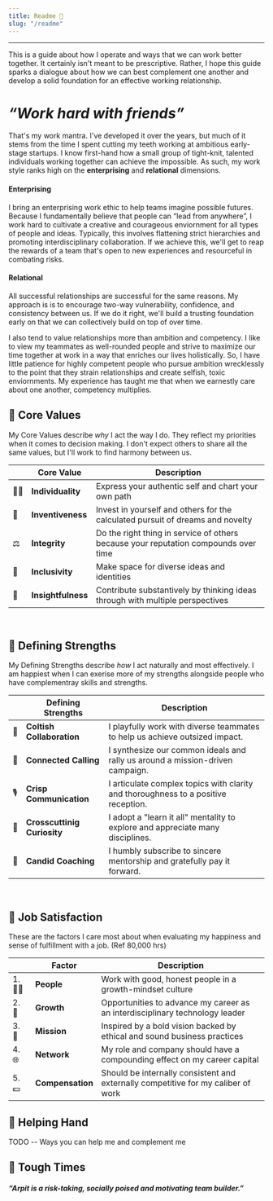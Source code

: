 ```yaml
---
title: Readme 🎈
slug: "/readme"
---
```



<AboutMe />

---

This is a guide about how I operate and ways that we can work better together.
It certainly isn&apos;t meant to be prescriptive.
Rather, I hope this guide sparks a dialogue about how we can best complement one another
and develop a solid foundation for an effective working relationship.

# _&ldquo;Work hard with friends&rdquo;_

That&apos;s my work mantra. I've developed it over the years, but much of it stems from the time I spent cutting my teeth working at ambitious early-stage startups.
I know first-hand how a small group of tight-knit, talented individuals working together can achieve the impossible.
As such, my work style ranks high on the **enterprising** and **relational** dimensions.

#### Enterprising

I bring an enterprising work ethic to help teams imagine possible futures.
Because I fundamentally believe that people can &ldquo;lead from anywhere&rdquo;,
I work hard to cultivate a creative and courageous enviornment for all types of people and ideas.
Typically, this involves flattening strict hierarchies and promoting interdisciplinary collaboration.
If we achieve this, we'll get to reap the rewards of a team that's open to new experiences and resourceful in combating risks.

#### Relational

All successful relationships are successful for the same reasons.
My approach is is to encourage two-way vulnerability, confidence, and consistency between us.
If we do it right, we'll build a trusting foundation early on that we can collectively build on top of over time.

I also tend to value relationships more than ambition and competency.
I like to view my teammates as well-rounded people and strive to maximize our time together at work in a way that enriches our lives holistically.
So, I have little patience for highly competent people who pursue ambition wrecklessly to the point that they strain relationships and create selfish, toxic enviornments.
My experience has taught me that when we earnestly care about one another, competency multiplies.

## 💎 Core Values

My Core Values describe _why_ I act the way I do.
They reflect my priorities when it comes to decision making.
I don't expect others to share all the same values, but I'll work to find harmony between us.

|     | Core Value         | Description                                                                         |
| --- | ------------------ | ----------------------------------------------------------------------------------- |
| 🦸‍♂️  | **Individuality**  | Express your authentic self and chart your own path                                 |
| 🔭  | **Inventiveness**  | Invest in yourself and others for the calculated pursuit of dreams and novelty      |
| ⚖️  | **Integrity**      | Do the right thing in service of others because your reputation compounds over time |
| 🌈  | **Inclusivity**    | Make space for diverse ideas and identities                                         |
| 🧠  | **Insightfulness** | Contribute substantively by thinking ideas through with multiple perspectives       |

<br />

## 💪 Defining Strengths

My Defining Strengths describe _how_ I act naturally and most effectively.
I am happiest when I can exerise more of my strengths alongside people who have complementray skills and strengths.

|     | Defining Strengths          | Description                                                                        |
| --- | --------------------------- | ---------------------------------------------------------------------------------- |
| 🦄  | **Coltish Collaboration**   | I playfully work with diverse teammates to help us achieve outsized impact.        |
| 🚀  | **Connected Calling**       | I synthesize our common ideals and rally us around a mission-driven campaign.      |
| 🎙   | **Crisp Communication**     | I articulate complex topics with clarity and thoroughness to a positive reception. |
| 🧬  | **Crosscuttinig Curiosity** | I adopt a "learn it all" mentality to explore and appreciate many disciplines.     |
| 🎯  | **Candid Coaching**         | I humbly subscribe to sincere mentorship and gratefully pay it forward.            |

<br />

## 💯 Job Satisfaction

These are the factors I care most about when evaluating my happiness and sense of fulfillment with a job. (Ref 80,000 hrs)

|       | Factor           | Description                                                                       |
| ----- | ---------------- | --------------------------------------------------------------------------------- |
| 1. 🙋‍♂️ | **People**       | Work with good, honest people in a growth-mindset culture                         |
| 2. 🌱 | **Growth**       | Opportunities to advance my career as an interdisciplinary technology leader      |
| 3. 🚀 | **Mission**      | Inspired by a bold vision backed by ethical and sound business practices          |
| 4. 🌐 | **Network**      | My role and company should have a compounding effect on my career capital         |
| 5. 💵 | **Compensation** | Should be internally consistent and externally competitive for my caliber of work |

## 🙌 Helping Hand

TODO -- Ways you can help me and complement me

## 🧨 Tough Times

#### _&ldquo;Arpit is a risk-taking, socially poised and motivating team builder.&rdquo;_
